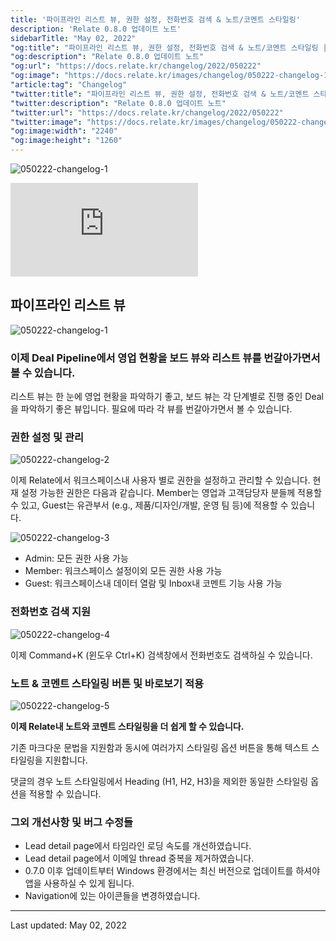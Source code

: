 ```yaml
---
title: '파이프라인 리스트 뷰, 권한 설정, 전화번호 검색 & 노트/코멘트 스타일링'
description: 'Relate 0.8.0 업데이트 노트'
sidebarTitle: "May 02, 2022"
"og:title": "파이프라인 리스트 뷰, 권한 설정, 전화번호 검색 & 노트/코멘트 스타일링 | Relate Changelog"
"og:description": "Relate 0.8.0 업데이트 노트"
"og:url": "https://docs.relate.kr/changelog/2022/050222"
"og:image": "https://docs.relate.kr/images/changelog/050222-changelog-1.png"
"article:tag": "Changelog"
"twitter:title": "파이프라인 리스트 뷰, 권한 설정, 전화번호 검색 & 노트/코멘트 스타일링 | Relate Changelog"
"twitter:description": "Relate 0.8.0 업데이트 노트"
"twitter:url": "https://docs.relate.kr/changelog/2022/050222"
"twitter:image": "https://docs.relate.kr/images/changelog/050222-changelog-1.png"
"og:image:width": "2240"
"og:image:height": "1260"
---
```


![050222-changelog-1](/images/changelog/050222-changelog-1.png)

<div style={{ position: 'relative', paddingBottom: '69.74664679582713%', height: 0 }}>
  <iframe
    src="https://www.loom.com/embed/6ad548d56dcd4500873c60273e6991e9"
    frameborder="0"
    webkitAllowFullScreen
    mozallowFullScreen
    allowFullScreen
    style={{ position: 'absolute', top: 0, left: 0, width: '100%', height: '100%' }}
  ></iframe>
</div>

## 파이프라인 리스트 뷰

![050222-changelog-1](/images/changelog/050222-changelog-1.png)

### 이제 Deal Pipeline에서 영업 현황을 보드 뷰와 리스트 뷰를 번갈아가면서 볼 수 있습니다.

리스트 뷰는 한 눈에 영업 현황을 파악하기 좋고, 보드 뷰는 각 단계별로 진행 중인 Deal을 파악하기 좋은 뷰입니다. 필요에 따라 각 뷰를 번갈아가면서 볼 수 있습니다.

### 권한 설정 및 관리

![050222-changelog-2](/images/changelog/050222-changelog-2.png)

이제 Relate에서 워크스페이스내 사용자 별로 권한을 설정하고 관리할 수 있습니다.
현재 설정 가능한 권한은 다음과 같습니다. Member는 영업과 고객담당자 분들께 적용할 수 있고, Guest는 유관부서 (e.g., 제품/디자인/개발, 운영 팀 등)에 적용할 수 있습니다.

![050222-changelog-3](/images/changelog/050222-changelog-3.png)

- Admin: 모든 권한 사용 가능
- Member: 워크스페이스 설정이외 모든 권한 사용 가능
- Guest: 워크스페이스내 데이터 열람 및 Inbox내 코멘트 기능 사용 가능

### 전화번호 검색 지원

![050222-changelog-4](/images/changelog/050222-changelog-4.png)

이제 Command+K (윈도우 Ctrl+K) 검색창에서 전화번호도 검색하실 수 있습니다.

### 노트 & 코멘트 스타일링 버튼 및 바로보기 적용

![050222-changelog-5](/images/changelog/050222-changelog-5.png)

**이제 Relate내 노트와 코멘트 스타일링을 더 쉽게 할 수 있습니다.**

기존 마크다운 문법을 지원함과 동시에 여러가지 스타일링 옵션 버튼을 통해 텍스트 스타일링을 지원합니다.

댓글의 경우 노트 스타일링에서 Heading (H1, H2, H3)을 제외한 동일한 스타일링 옵션을 적용할 수 있습니다.

### 그외 개선사항 및 버그 수정들

- Lead detail page에서 타임라인 로딩 속도를 개선하였습니다.
- Lead detail page에서 이메일 thread 중복을 제거하였습니다.
- 0.7.0 이후 업데이트부터 Windows 환경에서는 최신 버전으로 업데이트를 하셔야 앱을 사용하실 수 있게 됩니다.
- Navigation에 있는 아이콘들을 변경하였습니다.

---

Last updated: May 02, 2022
